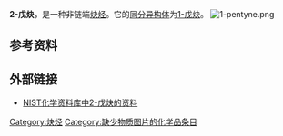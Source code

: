 {{Chembox
| Reference=
| ImageFile = 2-pentyne.svg
| ImageSize = 180px
| IUPACName = Pent-2-yne
| OtherNames = 甲基乙基乙炔
|Section1={{Chembox Identifiers
| ChemSpiderID_Ref = {{chemspidercite|correct|chemspider}}
| ChemSpiderID = 11807
| SMILES1 = C(#CCC)C
| StdInChI_Ref = {{stdinchicite|correct|chemspider}}
| StdInChI = 1S/C5H8/c1-3-5-4-2/h3H2,1-2H3
| StdInChIKey_Ref = {{stdinchicite|correct|chemspider}}
| StdInChIKey = NKTDTMONXHODTI-UHFFFAOYSA-N
| CASNo_Ref = {{cascite|changed|??}}
| CASNo = 627-21-4
| SMILES = CC#CCC
| InChI = 1/C5H8/c1-3-5-4-2/h3H2,1-2H3
| PubChem = 12310
  }}
|Section2 = {{Chembox Properties
|   Formula = C<sub>5</sub>H<sub>8</sub>
|   MolarMass = 68.12
|   Density = 0.71 g/mL
|   MeltingPt = −109 °C
|   BoilingPt = 56 ~ 57 °C
  }}
| Section3 = {{Chembox Hazards
|   MainHazards = 可燃液体
|   FlashPt =
|   Autoignition = 
  }}
}}

'''2-戊炔'''，是一种非链端[[炔烃|炔烃]]。它的[[同分异构体|同分异构体]]为[[1-戊炔|1-戊炔]]。
[[File:1-pentyne.png|thumb]]{{clear|left}}

== 参考资料 ==
<references/>

== 外部链接 ==
* [http://webbook.nist.gov/cgi/cbook.cgi?ID=C627214 NIST化学资料库中2-戊炔的资料] {{Wayback|url=http://webbook.nist.gov/cgi/cbook.cgi?ID=C627214 |date=20200917014823 }}{{en icon}}

{{炔烃}}

[[Category:炔烃|Category:炔烃]]
[[Category:缺少物质图片的化学品条目|Category:缺少物质图片的化学品条目]]


{{Hydrocarbon-stub}}